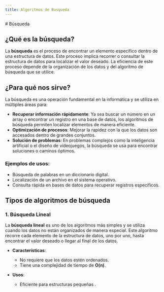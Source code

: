 ```yaml
---
title: Algoritmos de Busqueda
---
```




<CourseLayout sections={sections}>
# Búsqueda 

## ¿Qué es la búsqueda?

La **búsqueda** es el proceso de encontrar un elemento específico dentro de una estructura de datos. Este proceso implica recorrer o consultar
la estructura de datos para localizar el valor deseado. La eficiencia de este proceso depende de la organización de los datos y del algoritmo de búsqueda que se utilice.

## ¿Para qué nos sirve?

La búsqueda es una operación fundamental en la informática y se utiliza en múltiples áreas para:

- **Recuperar información rápidamente**: Ya sea buscar un número en un array o encontrar un registro en una base de datos, los algoritmos de búsqueda permiten localizar elementos de manera eficiente.
- **Optimización de procesos**: Mejorar la rapidez con la que los datos son accesados dentro de grandes conjuntos.
- **Solución de problemas**: En problemas complejos como la inteligencia artificial o el diseño de videojuegos, la búsqueda se usa para encontrar soluciones o caminos óptimos.

### Ejemplos de usos:
- Búsqueda de palabras en un diccionario digital.
- Localización de un archivo en el sistema operativo.
- Consulta rápida en bases de datos para recuperar registros específicos.

## Tipos de algoritmos de búsqueda

### 1. Búsqueda Lineal

La **búsqueda lineal** es uno de los algoritmos más simples y se utiliza cuando los datos no están organizados de manera especial. Este algoritmo recorre cada elemento de la estructura de datos, uno por uno, hasta encontrar el valor deseado o llegar al final de los datos.

- **Características**:
  - No requiere que los datos estén ordenados.
  - Tiene una complejidad de tiempo de **O(n)**.
  
- **Usos**:
  - Eficiente para estructuras pequeñas .
  


</CourseLayout>